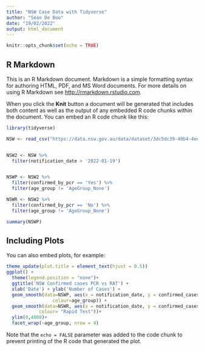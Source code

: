 ```yaml
---
title: "NSW Case Data with Tidyverse"
author: "Sean De Boo"
date: "19/02/2022"
output: html_document
---
```


```r
knitr::opts_chunk$set(echo = TRUE)
```

## R Markdown

This is an R Markdown document. Markdown is a simple formatting syntax for authoring HTML, PDF, and MS Word documents. For more details on using R Markdown see <http://rmarkdown.rstudio.com>.

When you click the **Knit** button a document will be generated that includes both content as well as the output of any embedded R code chunks within the document. You can embed an R code chunk like this:

```r

library(tidyverse)

NSW <- read_csv("https://data.nsw.gov.au/data/dataset/3dc5dc39-40b4-4ee9-8ec6-2d862a916dcf/resource/4b03bc25-ab4b-46c0-bb3e-0c839c9915c5/download/confirmed_cases_table2_age_group_agg.csv")


NSW2 <- NSW %>%
  filter(notification_date > '2022-01-19')


NSWP <- NSW2 %>%
  filter(confirmed_by_pcr == 'Yes') %>%
  filter(age_group != 'AgeGroup_None')

NSWR <- NSW2 %>%
  filter(confirmed_by_pcr == 'No') %>%
  filter(age_group != 'AgeGroup_None')

```

```r
summary(NSWP)
```


## Including Plots

You can also embed plots, for example:

```r
theme_update(plot.title = element_text(hjust = 0.5))
ggplot() +
  theme(legend.position = "none")+
  ggtitle('NSW Confirmed cases PCR vs RAT') +
  xlab('Date') + ylab('Number of Cases') +
  geom_smooth(data=NSWP, aes(x = notification_date, y = confirmed_cases_count,
                 colour=age_group)) +
  geom_smooth(data=NSWR, aes(x = notification_date, y = confirmed_cases_count,
            colour= "Rapid Test"))+
  ylim(0,4000)+
  facet_wrap(~age_group, nrow = 4)
```

Note that the `echo = FALSE` parameter was added to the code chunk to prevent printing of the R code that generated the plot.
